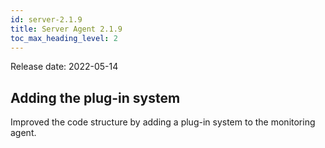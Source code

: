 ```yaml
---
id: server-2.1.9
title: Server Agent 2.1.9
toc_max_heading_level: 2
---
```


Release date: 2022-05-14

## Adding the plug-in system

Improved the code structure by adding a plug-in system to the monitoring agent.
